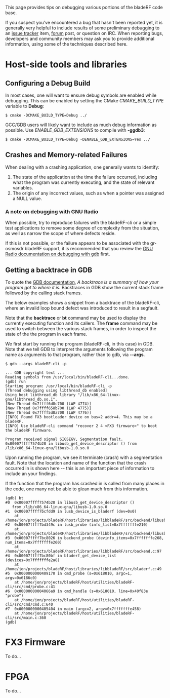 This page provides tips on debugging various portions of the bladeRF code base. 

If you suspect you've encountered a bug that hasn't been reported yet, it is generally very helpful to include results of some preliminary debugging to an [https://github.com/Nuand/bladeRF/issues?direction=desc&sort=created&state=open issue tracker] item, [http://nuand.com/forums/ forum] post, or question on IRC. When reporting bugs, developers and community members may ask you to provide additional information, using some of the techniques described here.

= Host-side tools and libraries =

== Configuring a Debug Build ==
In most cases, one will want to ensure debug symbols are enabled while debugging. This can be enabled by setting the CMake <i>CMAKE_BUILD_TYPE</i> variable to <b>Debug</b>: 

<code>$ cmake -DCMAKE_BUILD_TYPE=Debug ../</code>

GCC/GDB users will likely want to include as much debug information as possible. Use <i>ENABLE_GDB_EXTENSIONS</i> to compile with <b>-ggdb3</b>: 

<code>$ cmake -DCMAKE_BUILD_TYPE=Debug -DENABLE_GDB_EXTENSIONS=Yes ../</code>

== Crashes and Memory-related Failures ==
When dealing with a crashing application, one generally wants to identify:
# The state of the application at the time the failure occurred, including what the program was currently executing, and the state of relevant variables.
# The origin of any incorrect values, such as when a pointer was assigned a NULL value.

=== A note on debugging with GNU Radio === 
When possible, try to reproduce failures with the bladeRF-cli or a simple test applications to remove some degree of complexity from the situation, as well as narrow the scope of where defects reside.

If this is not possible, or the failure appears to be associated with the gr-osmosdr bladeRF support, it is recommended that you review the [http://gnuradio.org/redmine/projects/gnuradio/wiki/TutorialsDebugging#Tutorial-Using-gdb-with-Pythonic-GR-applications GNU Radio documentation on debugging with gdb] first.

== Getting a backtrace in GDB ==
To quote the [http://sourceware.org/gdb/onlinedocs/gdb/Backtrace.html GDB documentation], <i>A backtrace is a summary of how your program got to where it is.</i>  Backtraces in GDB show the current stack frame followed by the calling stack frames.

The below examples shows a snippet from a backtrace of the bladeRF-cli, where an invalid loop bound defect was introduced to result in a segfault.  

Note that the <b>backtrace</b> or <b>bt</b> command may be used to display the currently executing function and its callers.  The <b>frame</b> command may be used to switch between the various stack frames, in order to inspect the state of the the program in each frame.

We first start by running the program (bladeRF-cli, in this case) in GDB.  Note that we tell GDB to interpret the arguments following the program name as arguments to that program, rather than to gdb, via <b>--args</b>.

<pre>
$ gdb --args bladeRF-cli -p   

... GDB copyright text ...
Reading symbols from /usr/local/bin/bladeRF-cli...done.
(gdb) run
Starting program: /usr/local/bin/bladeRF-cli -p
[Thread debugging using libthread_db enabled]
Using host libthread_db library "/lib/x86_64-linux-gnu/libthread_db.so.1".
[New Thread 0x7ffff6d8c700 (LWP 4774)]
[New Thread 0x7ffff658b700 (LWP 4775)]
[New Thread 0x7ffff5d8a700 (LWP 4776)]
[INFO] Found FX3 bootloader device on bus=2 addr=4. This may be a bladeRF.
[INFO] Use bladeRF-cli command "recover 2 4 <FX3 firmware>" to boot the bladeRF firmware.

Program received signal SIGSEGV, Segmentation fault.
0x00007ffff7574b28 in libusb_get_device_descriptor () from /lib/x86_64-linux-gnu/libusb-1.0.so.0
</pre>

Upon running the program, we see it terminate (crash) with a segmentation fault. Note that the location and name of the function that the crash occurred in is shown here -- this is an important piece of information to include an your findings.  

If the function that the program has crashed in is called from many places in the code, one many not be able to glean much from this information.

<pre>
(gdb) bt
#0  0x00007ffff7574b28 in libusb_get_device_descriptor ()
   from /lib/x86_64-linux-gnu/libusb-1.0.so.0
#1  0x00007ffff7bcfdd9 in lusb_device_is_bladerf (dev=0x0)
    at /home/jon/projects/bladeRF/host/libraries/libbladeRF/src/backend/libusb.c:265
#2  0x00007ffff7bd349c in lusb_probe (info_list=0x7fffffffe210)
    at /home/jon/projects/bladeRF/host/libraries/libbladeRF/src/backend/libusb.c:2003
#3  0x00007ffff7bc8026 in backend_probe (devinfo_items=0x7fffffffe268, num_items=0x7fffffffe260)
    at /home/jon/projects/bladeRF/host/libraries/libbladeRF/src/backend.c:97
#4  0x00007ffff7bc80bf in bladerf_get_device_list (devices=0x7fffffffe2a8)
    at /home/jon/projects/bladeRF/host/libraries/libbladeRF/src/bladerf.c:49
#5  0x0000000000409170 in cmd_probe (s=0x618010, argc=1, argv=0x6186c0)
    at /home/jon/projects/bladeRF/host/utilities/bladeRF-cli/src/cmd/probe.c:41
#6  0x00000000004066a9 in cmd_handle (s=0x618010, line=0x40f83e "probe")
    at /home/jon/projects/bladeRF/host/utilities/bladeRF-cli/src/cmd/cmd.c:640
#7  0x0000000000405404 in main (argc=2, argv=0x7fffffffe458)
    at /home/jon/projects/bladeRF/host/utilities/bladeRF-cli/src/main.c:360
(gdb) 
</pre>


= FX3 Firmware =

To do...

= FPGA =

To do...
